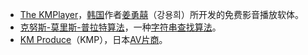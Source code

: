 * [[The_KMPlayer|The KMPlayer]]，[[韩国|韩国]]作者[[姜勇囍|姜勇囍]]（강용희）所开发的免费影音播放软体。
* [[克努斯-莫里斯-普拉特算法|克努斯-莫里斯-普拉特算法]]，一种[[字符串查找算法|字符串查找算法]]。
* [[KM_Produce|KM Produce]]（KMP），日本[[AV片商|AV片商]]。
{{disambig|Cat=三字拉丁字母缩写消歧义}}